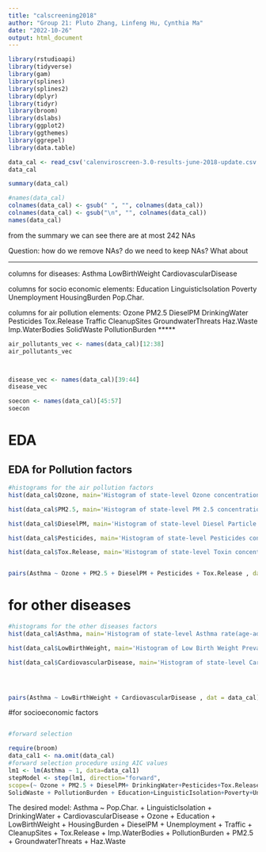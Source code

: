 ```yaml
---
title: "calscreening2018"
author: "Group 21: Pluto Zhang, Linfeng Hu, Cynthia Ma"
date: "2022-10-26"
output: html_document
---
```


```r
library(rstudioapi)
library(tidyverse)
library(gam)
library(splines)
library(splines2)  
library(dplyr)
library(tidyr)
library(broom)
library(dslabs)
library(ggplot2)
library(ggthemes)
library(ggrepel)
library(data.table)
```

```r
data_cal <- read_csv('calenviroscreen-3.0-results-june-2018-update.csv')
data_cal
```


```r
summary(data_cal)
```

```r
#names(data_cal)
colnames(data_cal) <- gsub(" ", "", colnames(data_cal))
colnames(data_cal) <- gsub("\n", "", colnames(data_cal))
names(data_cal)
```

from the summary we can see there are at most 242 NAs 


Question: how do we remove NAs? do we need to keep NAs? 
What about 

*****
columns for diseases: Asthma LowBirthWeight CardiovascularDisease

columns for socio economic elements:
 Education LinguisticIsolation Poverty Unemployment HousingBurden Pop.Char.

columns for air pollution elements: 
Ozone PM2.5 DieselPM DrinkingWater Pesticides Tox.Release
Traffic CleanupSites GroundwaterThreats Haz.Waste Imp.WaterBodies
SolidWaste PollutionBurden
*****

```r
air_pollutants_vec <- names(data_cal)[12:38]
air_pollutants_vec



disease_vec <- names(data_cal)[39:44]
disease_vec

soecon <- names(data_cal)[45:57]
soecon
```

# EDA

## EDA for Pollution factors
```r



#histograms for the air pollution factors
hist(data_cal$Ozone, main='Histogram of state-level Ozone concentration in the air' )

hist(data_cal$PM2.5, main='Histogram of state-level PM 2.5 concentration in the air' )

hist(data_cal$DieselPM, main='Histogram of state-level Diesel Particle concentration in the air' )

hist(data_cal$Pesticides, main='Histogram of state-level Pesticides concentration in the air' )

hist(data_cal$Tox.Release, main='Histogram of state-level Toxin concentration in the air' )


pairs(Asthma ~ Ozone + PM2.5 + DieselPM + Pesticides + Tox.Release , dat = data_cal)
```

# for other diseases

```r
#histograms for the other diseases factors
hist(data_cal$Asthma, main='Histogram of state-level Asthma rate(age-adjusted)' )

hist(data_cal$LowBirthWeight, main='Histogram of Low Birth Weight Prevalence' )

hist(data_cal$CardiovascularDisease, main='Histogram of state-level Cardiovascular Diseases Prevalence' )




pairs(Asthma ~ LowBirthWeight + CardiovascularDisease , dat = data_cal)
```


#for socioeconomic factors
```r

```


```r
#forward selection

require(broom)
data_cal1 <- na.omit(data_cal)
#forward selection procedure using AIC values 
lm1 <- lm(Asthma ~ 1, data=data_cal1)
stepModel <- step(lm1, direction="forward",
scope=(~ Ozone + PM2.5 + DieselPM+ DrinkingWater+Pesticides+Tox.Release+Traffic +CleanupSites + GroundwaterThreats+ Haz.Waste + Imp.WaterBodies + 
SolidWaste + PollutionBurden + Education+LinguisticIsolation+Poverty+Unemployment+HousingBurden+Pop.Char.+LowBirthWeight+CardiovascularDisease), data=data_cal1)
```
The desired model: 
Asthma ~ Pop.Char. + LinguisticIsolation + DrinkingWater + CardiovascularDisease + 
    Ozone + Education + LowBirthWeight + HousingBurden + DieselPM + 
    Unemployment + Traffic + CleanupSites + Tox.Release + Imp.WaterBodies + 
    PollutionBurden + PM2.5 + GroundwaterThreats + Haz.Waste
